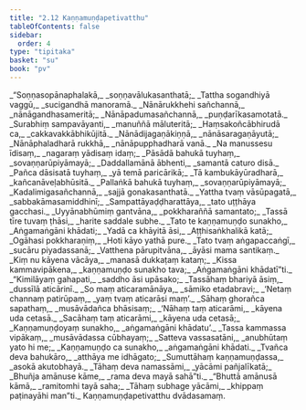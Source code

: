 ```yaml
---
title: "2.12 Kaṇṇamuṇḍapetivatthu"
tableOfContents: false
sidebar:
  order: 4
type: "tipitaka"
basket: "su"
book: "pv"
---
```



<DynamicBreadcrumb />

<Division number="348" book="pv">

<Paragraph number="376" type="verses" book="pv">
_“Soṇṇasopānaphalakā,_  
_soṇṇavālukasanthatā;_  
_Tattha sogandhiyā vaggū,_  
_sucigandhā manoramā._  

</Paragraph>

</Division>
<Division number="349" book="pv">

<Paragraph number="377" type="verses" book="pv">
_Nānārukkhehi sañchannā,_  
_nānāgandhasameritā;_  
_Nānāpadumasañchannā,_  
_puṇḍarīkasamotatā._  

</Paragraph>

</Division>
<Division number="350" book="pv">

<Paragraph number="378" type="verses" book="pv">
_Surabhiṃ sampavāyanti,_  
_manuññā māluteritā;_  
_Haṃsakoñcābhirudā ca,_  
_cakkavakkābhikūjitā._  

</Paragraph>

</Division>
<Division number="351" book="pv">

<Paragraph number="379" type="verses" book="pv">
_Nānādijagaṇākiṇṇā,_  
_nānāsaragaṇāyutā;_  
_Nānāphaladharā rukkhā,_  
_nānāpupphadharā vanā._  

</Paragraph>

</Division>
<Division number="352" book="pv">

<Paragraph number="380" type="verses" book="pv">
_Na manussesu īdisaṃ,_  
_nagaraṃ yādisaṃ idaṃ;_  
_Pāsādā bahukā tuyhaṃ,_  
_sovaṇṇarūpiyāmayā;_  
_Daddallamānā ābhenti,_  
_samantā caturo disā._  

</Paragraph>

</Division>
<Division number="353" book="pv">

<Paragraph number="381" type="verses" book="pv">
_Pañca dāsisatā tuyhaṃ,_  
_yā temā paricārikā;_  
_Tā kambukāyūradharā,_  
_kañcanāveḷabhūsitā._  

</Paragraph>

</Division>
<Division number="354" book="pv">

<Paragraph number="382" type="verses" book="pv">
_Pallaṅkā bahukā tuyhaṃ,_  
_sovaṇṇarūpiyāmayā;_  
_Kadalimigasañchannā,_  
_sajjā gonakasanthatā._  

</Paragraph>

</Division>
<Division number="355" book="pv">

<Paragraph number="383" type="verses" book="pv">
_Yattha tvaṃ vāsūpagatā,_  
_sabbakāmasamiddhinī;_  
_Sampattāyaḍḍharattāya,_  
_tato uṭṭhāya gacchasi._  

</Paragraph>

</Division>
<Division number="356" book="pv">

<Paragraph number="384" type="verses" book="pv">
_Uyyānabhūmiṃ gantvāna,_  
_pokkharaññā samantato;_  
_Tassā tīre tuvaṃ ṭhāsi,_  
_harite saddale subhe._  

</Paragraph>

</Division>
<Division number="357" book="pv">

<Paragraph number="385" type="verses" book="pv">
_Tato te kaṇṇamuṇḍo sunakho,_  
_Aṅgamaṅgāni khādati;_  
_Yadā ca khāyitā āsi,_  
_Aṭṭhisaṅkhalikā katā;_  
_Ogāhasi pokkharaṇiṃ,_  
_Hoti kāyo yathā pure._  

</Paragraph>

</Division>
<Division number="358" book="pv">

<Paragraph number="386" type="verses" book="pv">
_Tato tvaṃ aṅgapaccaṅgī,_  
_sucāru piyadassanā;_  
_Vatthena pārupitvāna,_  
_āyāsi mama santikaṃ._  

</Paragraph>

</Division>
<Division number="359" book="pv">

<Paragraph number="387" type="verses" book="pv">
_Kiṃ nu kāyena vācāya,_  
_manasā dukkaṭaṃ kataṃ;_  
_Kissa kammavipākena,_  
_kaṇṇamuṇḍo sunakho tava;_  
_Aṅgamaṅgāni khādatī”ti._  

</Paragraph>

</Division>
<Division number="360" book="pv">

<Paragraph number="388" type="verses" book="pv">
_“Kimilāyaṃ gahapati,_  
_saddho āsi upāsako;_  
_Tassāhaṃ bhariyā āsiṃ,_  
_dussīlā aticārinī._  

</Paragraph>

</Division>
<Division number="361" book="pv">

<Paragraph number="389" type="verses" book="pv">
_So maṃ aticaramānāya,_  
_sāmiko etadabravi;_  
_‘Netaṃ channaṃ patirūpaṃ,_  
_yaṃ tvaṃ aticarāsi maṃ’._  

</Paragraph>

</Division>
<Division number="362" book="pv">

<Paragraph number="390" type="verses" book="pv">
_Sāhaṃ ghorañca sapathaṃ,_  
_musāvādañca bhāsisaṃ;_  
_‘Nāhaṃ taṃ aticarāmi,_  
_kāyena uda cetasā._  

</Paragraph>

</Division>
<Division number="363" book="pv">

<Paragraph number="391" type="verses" book="pv">
_Sacāhaṃ taṃ aticarāmi,_  
_kāyena uda cetasā;_  
_Kaṇṇamuṇḍoyaṃ sunakho,_  
_aṅgamaṅgāni khādatu’._  

</Paragraph>

</Division>
<Division number="364" book="pv">

<Paragraph number="392" type="verses" book="pv">
_Tassa kammassa vipākaṃ,_  
_musāvādassa cūbhayaṃ;_  
_Satteva vassasatāni,_  
_anubhūtaṃ yato hi me;_  
_Kaṇṇamuṇḍo ca sunakho,_  
_aṅgamaṅgāni khādati._  

</Paragraph>

</Division>
<Division number="365" book="pv">

<Paragraph number="393" type="verses" book="pv">
_Tvañca deva bahukāro,_  
_atthāya me idhāgato;_  
_Sumuttāhaṃ kaṇṇamuṇḍassa,_  
_asokā akutobhayā._  

</Paragraph>

</Division>
<Division number="366" book="pv">

<Paragraph number="394" type="verses" book="pv">
_Tāhaṃ deva namassāmi,_  
_yācāmi pañjalīkatā;_  
_Bhuñja amānuse kāme,_  
_rama deva mayā sahā”ti._  

</Paragraph>

</Division>
<Division number="367" book="pv">

<Paragraph number="395" type="verses" book="pv">
_“Bhuttā amānusā kāmā,_  
_ramitomhi tayā saha;_  
_Tāhaṃ subhage yācāmi,_  
_khippaṃ paṭinayāhi man”ti._  


</Paragraph>
</Division>

<Paragraph number="396" type="center" book="pv">
Kaṇṇamuṇḍapetivatthu dvādasamaṃ.
</Paragraph>